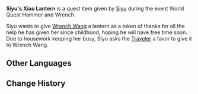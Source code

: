 {{Item Infobox
|id           = 100729
|image        = Item Xiao Lantern.png
|type         = Quest Items
|description  = A [[Xiao Lantern]] given to [[Wrench Wang]] by [[Siyu]] as a gift.
|source1      = Given during [[Lantern Rite Tales/Hammer and Wrench|Hammer and Wrench]]
}}
'''Siyu's Xiao Lantern''' is a quest item given by [[Siyu]] during the event World Quest Hammer and Wrench.

Siyu wants to give [[Wrench Wang]] a lantern as a token of thanks for all the help he has given her since childhood, hoping he will have free time soon. Due to housework keeping her busy, Siyu asks the [[Traveler]] a favor to give it to Wrench Wang.

==Other Languages==
{{Other Languages|default_hidden = 1
|en      = Siyu's Xiao Lantern
|zhs     = 思妤的霄灯
|zhs_rm  = Sīyú de Xiāodēng
|zht     = 思妤的霄燈
|zht_rm  = Sīyú de Xiāodēng
|ja      = 思妤の霄灯
|ja_rm   = Shiyo no Shoutou{{Assumed}}
|ko      = 사여의 소등
|ko_rm   = 
|es      = Linterna celeste de Siyu
|fr      = Lanterne céleste de Sishu
|ru      = Небесный фонарь Сы Юй
|th      = โคม Xiao ของ Siyu
|th_rm   = Khom Xiao khong Siyu
|vi      = Đèn Tiêu Của Siyu
|de      = Siyus Laterne
|id      = Lentera Xiao Milik Siyu
|pt      = Lanterna Celeste de Siyu
}}

==Change History==
{{Change History|1.3}}